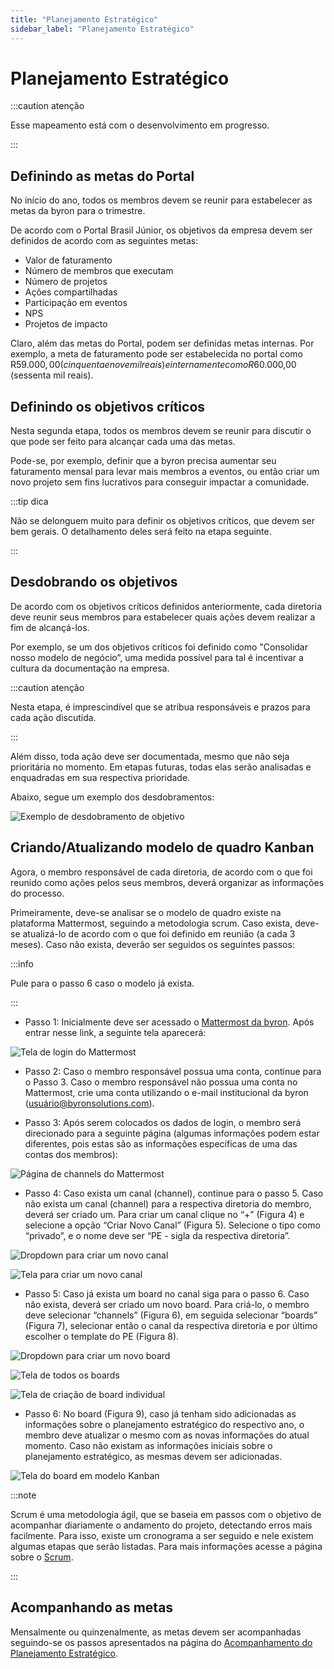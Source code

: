 ```yaml
---
title: "Planejamento Estratégico"
sidebar_label: "Planejamento Estratégico"
---
```


# Planejamento Estratégico

:::caution atenção

Esse mapeamento está com o desenvolvimento em progresso.

:::

## Definindo as metas do Portal

No início do ano, todos os membros devem se reunir para estabelecer as metas da byron para o trimestre.

De acordo com o Portal Brasil Júnior, os objetivos da empresa devem ser definidos de acordo com as seguintes metas:

- Valor de faturamento
- Número de membros que executam
- Número de projetos
- Ações compartilhadas
- Participação em eventos
- NPS
- Projetos de impacto

Claro, além das metas do Portal, podem ser definidas metas internas. Por exemplo, a meta de faturamento pode ser estabelecida no portal como R$59.000,00 (cinquenta e nove mil reais) e internamente como R$60.000,00 (sessenta mil reais).

## Definindo os objetivos críticos

Nesta segunda etapa, todos os membros devem se reunir para discutir o que pode ser feito para alcançar cada uma das metas.

Pode-se, por exemplo, definir que a byron precisa aumentar seu faturamento mensal para levar mais membros a eventos, ou então criar um novo projeto sem fins lucrativos para conseguir impactar a comunidade.

:::tip dica

Não se delonguem muito para definir os objetivos críticos, que devem ser bem gerais. O detalhamento deles será feito na etapa seguinte.

:::

## Desdobrando os objetivos

De acordo com os objetivos críticos definidos anteriormente, cada diretoria deve reunir seus membros para estabelecer quais ações devem realizar a fim de alcançá-los.

Por exemplo, se um dos objetivos críticos foi definido como "Consolidar nosso modelo de negócio”, uma medida possível para tal é incentivar a cultura da documentação na empresa.

:::caution atenção

Nesta etapa, é imprescindível que se atribua responsáveis e prazos para cada ação discutida.

:::

Além disso, toda ação deve ser documentada, mesmo que não seja prioritária no momento. Em etapas futuras, todas elas serão analisadas e enquadradas em sua respectiva prioridade.

Abaixo, segue um exemplo dos desdobramentos:

![Exemplo de desdobramento de objetivo](./img/figura1.png)

## Criando/Atualizando modelo de quadro Kanban

Agora, o membro responsável de cada diretoria, de acordo com o que foi reunido como ações pelos seus membros, deverá organizar as informações do processo.

Primeiramente, deve-se analisar se o modelo de quadro existe na plataforma Mattermost, seguindo a metodologia scrum. Caso exista, deve-se atualizá-lo de acordo com o que foi definido em reunião (a cada 3 meses). Caso não exista, deverão ser seguidos os seguintes passos:

:::info

Pule para o passo 6 caso o modelo já exista.

:::

- Passo 1: Inicialmente deve ser acessado o [Mattermost da byron](http://mattermost.byronsolutions.com/). Após entrar nesse link, a seguinte tela aparecerá:

![Tela de login do Mattermost](./img/figura2.png)

- Passo 2: Caso o membro responsável possua uma conta, continue para o Passo 3. Caso o membro responsável não possua uma conta no Mattermost, crie uma conta utilizando o e-mail institucional da byron (usuário@byronsolutions.com).

- Passo 3: Após serem colocados os dados de login, o membro será direcionado para a seguinte página (algumas informações podem estar diferentes, pois estas são as informações específicas de uma das contas dos membros):

![Página de channels do Mattermost](./img/figura3.png)

- Passo 4: Caso exista um canal (channel), continue para o passo 5. Caso não exista um canal (channel) para a respectiva diretoria do membro, deverá ser criado um. Para criar um canal clique no “+” (Figura 4) e selecione a opção “Criar Novo Canal” (Figura 5). Selecione o tipo como “privado”, e o nome deve ser “PE - sigla da respectiva diretoria”.

![Dropdown para criar um novo canal](./img/figura4.png)

![Tela para criar um novo canal](./img/figura5.png)

- Passo 5: Caso já exista um board no canal siga para o passo 6. Caso não exista, deverá ser criado um novo board. Para criá-lo, o membro deve selecionar “channels” (Figura 6), em seguida selecionar “boards” (Figura 7), selecionar então o canal da respectiva diretoria e por último escolher o template do PE (Figura 8).

![Dropdown para criar um novo board](./img/figura6.png)

![Tela de todos os boards](./img/figura7.png)

![Tela de criação de board individual](./img/figura8.png)

- Passo 6: No board (Figura 9), caso já tenham sido adicionadas as informações sobre o planejamento estratégico do respectivo ano, o membro deve atualizar o mesmo com as novas informações do atual momento. Caso não existam as informações iniciais sobre o planejamento estratégico, as mesmas devem ser adicionadas.

![Tela do board em modelo Kanban](./img/figura9.png)

:::note

Scrum é uma metodologia ágil, que se baseia em passos com o objetivo de acompanhar diariamente o andamento do projeto, detectando erros mais facilmente. Para isso, existe um cronograma a ser seguido e nele existem algumas etapas que serão listadas.
Para mais informações acesse a página sobre o [Scrum](https://www.google.com.br).

:::

## Acompanhando as metas

Mensalmente ou quinzenalmente, as metas devem ser acompanhadas seguindo-se os passos apresentados na página do [Acompanhamento do Planejamento Estratégico](https://www.google.com.br).
